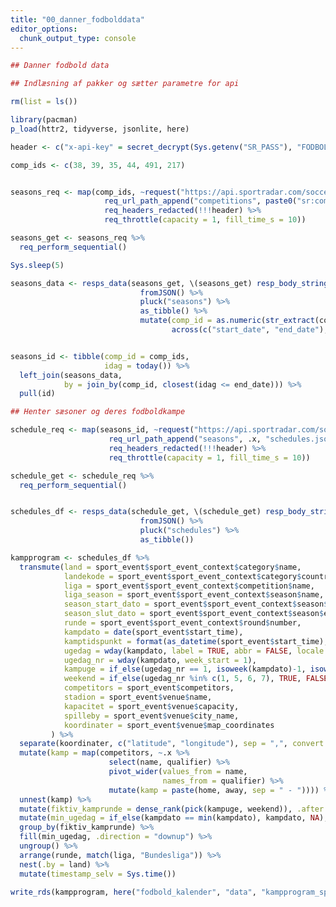 ```yaml
---
title: "00_danner_fodbolddata"
editor_options: 
  chunk_output_type: console
---
```



```r
## Danner fodbold data

## Indlæsning af pakker og sætter parametre for api

rm(list = ls())

library(pacman)
p_load(httr2, tidyverse, jsonlite, here)

header <- c("x-api-key" = secret_decrypt(Sys.getenv("SR_PASS"), "FODBOLD_KEY"))

comp_ids <- c(38, 39, 35, 44, 491, 217)


seasons_req <- map(comp_ids, ~request("https://api.sportradar.com/soccer/trial/v4/en/") %>% 
                     req_url_path_append("competitions", paste0("sr:competition:", .x), "seasons.json") %>% 
                     req_headers_redacted(!!!header) %>% 
                     req_throttle(capacity = 1, fill_time_s = 10))

seasons_get <- seasons_req %>% 
  req_perform_sequential()

Sys.sleep(5)

seasons_data <- resps_data(seasons_get, \(seasons_get) resp_body_string(seasons_get) %>% 
                             fromJSON() %>% 
                             pluck("seasons") %>% 
                             as_tibble() %>% 
                             mutate(comp_id = as.numeric(str_extract(competition_id, "\\d+")),
                                    across(c("start_date", "end_date"), date)))


seasons_id <- tibble(comp_id = comp_ids,
                     idag = today()) %>% 
  left_join(seasons_data,
            by = join_by(comp_id, closest(idag <= end_date))) %>% 
  pull(id)

## Henter sæsoner og deres fodboldkampe

schedule_req <- map(seasons_id, ~request("https://api.sportradar.com/soccer/trial/v4/en/") %>% 
                      req_url_path_append("seasons", .x, "schedules.json") %>% 
                      req_headers_redacted(!!!header) %>% 
                      req_throttle(capacity = 1, fill_time_s = 10))

schedule_get <- schedule_req %>% 
  req_perform_sequential()


schedules_df <- resps_data(schedule_get, \(schedule_get) resp_body_string(schedule_get) %>% 
                             fromJSON() %>% 
                             pluck("schedules") %>% 
                             as_tibble())

kampprogram <- schedules_df %>% 
  transmute(land = sport_event$sport_event_context$category$name,
            landekode = sport_event$sport_event_context$category$country_code,
            liga = sport_event$sport_event_context$competition$name,
            liga_season = sport_event$sport_event_context$season$name,
            season_start_dato = sport_event$sport_event_context$season$start_date,
            season_slut_dato = sport_event$sport_event_context$season$end_date,
            runde = sport_event$sport_event_context$round$number,
            kampdato = date(sport_event$start_time),
            kamptidspunkt = format(as_datetime(sport_event$start_time), "%H:%M"),
            ugedag = wday(kampdato, label = TRUE, abbr = FALSE, locale = "da_DK.UTF-8", week_start = 1),
            ugedag_nr = wday(kampdato, week_start = 1),
            kampuge = if_else(ugedag_nr == 1, isoweek(kampdato)-1, isoweek(kampdato)),
            weekend = if_else(ugedag_nr %in% c(1, 5, 6, 7), TRUE, FALSE),
            competitors = sport_event$competitors,
            stadion = sport_event$venue$name,
            kapacitet = sport_event$venue$capacity,
            spilleby = sport_event$venue$city_name,
            koordinater = sport_event$venue$map_coordinates
         ) %>% 
  separate(koordinater, c("latitude", "longitude"), sep = ",", convert = TRUE) %>% 
  mutate(kamp = map(competitors, ~.x %>% 
                      select(name, qualifier) %>% 
                      pivot_wider(values_from = name,
                                  names_from = qualifier) %>% 
                      mutate(kamp = paste(home, away, sep = " - ")))) %>% 
  unnest(kamp) %>% 
  mutate(fiktiv_kamprunde = dense_rank(pick(kampuge, weekend)), .after = "weekend") %>% 
  mutate(min_ugedag = if_else(kampdato == min(kampdato), kampdato, NA), .by = fiktiv_kamprunde) %>% 
  group_by(fiktiv_kamprunde) %>%
  fill(min_ugedag, .direction = "downup") %>% 
  ungroup() %>% 
  arrange(runde, match(liga, "Bundesliga")) %>% 
  nest(.by = land) %>% 
  mutate(timestamp_selv = Sys.time())

write_rds(kampprogram, here("fodbold_kalender", "data", "kampprogram_sportradar.rds"))

```

